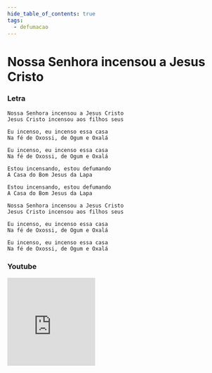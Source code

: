 ```yaml
---
hide_table_of_contents: true
tags:
  - defumacao
---
```


# Nossa Senhora incensou a Jesus Cristo

### Letra

```text
Nossa Senhora incensou a Jesus Cristo
Jesus Cristo incensou aos filhos seus

Eu incenso, eu incenso essa casa
Na fé de Oxossi, de Ogum e Oxalá

Eu incenso, eu incenso essa casa
Na fé de Oxossi, de Ogum e Oxalá

Estou incensando, estou defumando
A Casa do Bom Jesus da Lapa

Estou incensando, estou defumando
A Casa do Bom Jesus da Lapa

Nossa Senhora incensou a Jesus Cristo
Jesus Cristo incensou aos filhos seus

Eu incenso, eu incenso essa casa
Na fé de Oxossi, de Ogum e Oxalá

Eu incenso, eu incenso essa casa
Na fé de Oxossi, de Ogum e Oxalá
```

### Youtube

<iframe
  width="200"
  height="200"
  src="https://www.youtube.com/embed/Q_NBvHGhGpo"
  title="YouTube video player"
  frameborder="0"
  allow="accelerometer; autoplay; clipboard-write; encrypted-media; gyroscope; picture-in-picture; web-share"
  referrerpolicy="strict-origin-when-cross-origin"
  allowfullscreen
></iframe>
